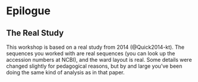 # Epilogue { #sec-epilogue }

## The Real Study

This workshop is based on a real study from 2014 (@Quick2014-kt).
The sequences you worked with are real sequences (you can look up the accession numbers at NCBI), and the ward layout is real.
Some details were changed slightly for pedagogical reasons, but by and large you've been doing the same kind of analysis as in that paper.